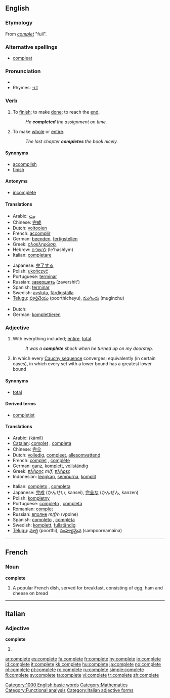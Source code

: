 ==English==

{{rank|distribute|ordinary|forms|948|complete|access|ways|grave}}

===Etymology===
From {{OF.}} ''[[complet]]'' "full".

===Alternative spellings===
* [[compleat]]

===Pronunciation===
*{{audio|en-us-complete.ogg|Audio (US)}}
*Rhymes: [[Rhymes:English:-iːt|-iːt]]

===Verb===
{{en-verb|complet|ing}}

# {{transitive}} To [[finish]]; to make [[done]]; to reach the [[end]].
#:''He '''completed''' the assignment on time.''
# {{transitive}} To make [[whole]] or [[entire]].
#:''The last chapter '''completes''' the book nicely.''

====Synonyms====
*[[accomplish]]
*[[finish]]

====Antonyms====
*[[incomplete]]

====Translations====
{{trans-top|to finish}}
*Arabic: <big>[[بت]]</big>
*Chinese: [[完成]]
*Dutch: [[voltooien]]
*French: [[accomplir]]
*German: [[beenden]], [[fertigstellen]]
*Greek: [[ολοκληρώσει]]
*Hebrew: [[להשלים]] (le'hashlym)
*Italian: [[completare]]
{{trans-mid}}
*Japanese: [[完了する]]<!-- please check -->
*Polish: [[ukończyć]]
*Portuguese: [[terminar]]
*Russian: [[завершить]] (zavershit')
*Spanish: [[terminar]]
*Swedish: [[avsluta]], [[färdigställa]]
*[[Telugu]]: [[పూర్తిచేయు]] (poorthicheyu), [[ముగించు]] (muginchu)
{{trans-bottom}}

{{trans-top|to make whole or entire}}
*Dutch: {{t+|nl|aanvullen}}
*German: [[komplettieren]]
{{trans-mid}}
{{trans-bottom}}

===Adjective===
{{en-adj|-}}

# With everything included; [[entire]], [[total]].
#:''It was a '''complete''' shock when he turned up on my doorstep.''
# {{analysis}} In which every [[Cauchy sequence]] converges; equivalently (in certain cases), in which every set with a lower bound has a greatest lower bound

====Synonyms====
*[[total]]

====Derived terms====
*[[completist]]

====Translations====
{{trans-top}}
*Arabic: {{ARchar|[[كامل]]}} (kāmil)
*[[Catalan]]: [[complet]] {{m}}, [[completa]] {{f}}
*Chinese: [[完全]]
*Dutch: [[volledig]], [[compleet]], [[allesomvattend]]
*French: [[complet]] {{m}}, [[complète]] {{f}}
*German: [[ganz]], [[komplett]], [[vollständig]]
*Greek: [[πλήρης]] ''m/f'', [[πλήρες]] {{n}}
*Indonesian: [[lengkap]], [[sempurna]], [[komplit]]
{{trans-mid}}
*Italian: [[completo]] {{m}}, [[completa]] {{f}}
*Japanese: [[完成]] (かんせい, kansei), [[完全]]な (かんぜん, kanzen)
*Polish: [[kompletny]]
*Portuguese: [[completo]] {{m}}, [[completa]] {{f}}
*Romanian: [[complet]]
*Russian: [[вполне]] ''m/f/n'' (vpolne)
*Spanish: [[completo]] {{m}}, [[completa]] {{f}}
*Swedish: [[komplett]], [[fullständig]]
*[[Telugu]]: [[పూర్తి]] (poorthi), [[సంపూర్ణమైన]] (sampoornamaina)
{{trans-bottom}}

[[Category:1000 English basic words]]
[[Category:Mathematics]]
[[Category:Functional analysis]]

----

==French==

===Noun===
'''complete'''

# A popular French dish, served for breakfast, consisting of egg, ham and cheese on bread

----

==Italian==

===Adjective===
'''complete''' {{p}}

# {{feminine of|completo#Adjective|completo}}

[[Category:Italian adjective forms]]

[[ar:complete]]
[[es:complete]]
[[fa:complete]]
[[fr:complete]]
[[hy:complete]]
[[io:complete]]
[[id:complete]]
[[it:complete]]
[[kk:complete]]
[[hu:complete]]
[[ja:complete]]
[[no:complete]]
[[pl:complete]]
[[pt:complete]]
[[ro:complete]]
[[ru:complete]]
[[simple:complete]]
[[fi:complete]]
[[sv:complete]]
[[ta:complete]]
[[vi:complete]]
[[tr:complete]]
[[zh:complete]]